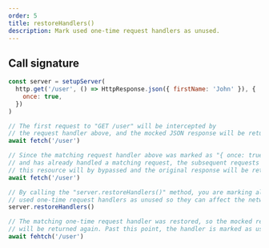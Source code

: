 ```yaml
---
order: 5
title: restoreHandlers()
description: Mark used one-time request handlers as unused.
---
```


## Call signature

```js {18}
const server = setupServer(
  http.get('/user', () => HttpResponse.json({ firstName: 'John' }), {
    once: true,
  })
)

// The first request to "GET /user" will be intercepted by
// the request handler above, and the mocked JSON response will be returned.
await fetch('/user')

// Since the matching request handler above was marked as "{ once: true }"
// and has already handled a matching request, the subsequent requests to
// this resource will by bypassed and the original response will be returned.
await fetch('/user')

// By calling the "server.restoreHandlers()" method, you are marking all
// used one-time request handlers as unused so they can affect the network again.
server.restoreHandlers()

// The matching one-time request handler was restored, so the mocked response
// will be returned again. Past this point, the handler is marked as used again.
await fehtch('/user')
```
